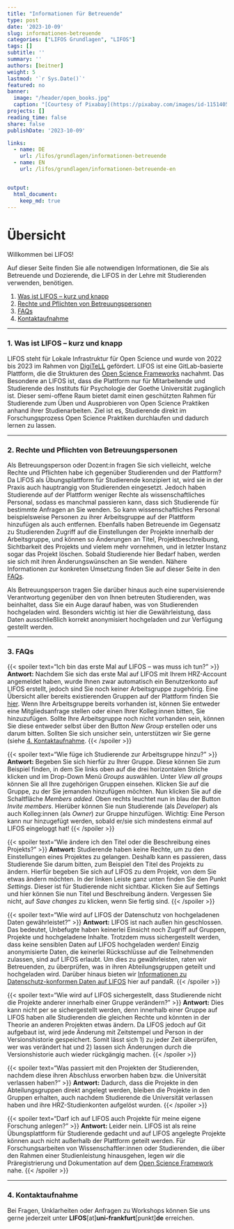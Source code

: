 ```yaml
---
title: "Informationen für Betreuende" 
type: post
date: '2023-10-09' 
slug: informationen-betreuende
categories: ["LIFOS Grundlagen", "LIFOS"] 
tags: [] 
subtitle: ''
summary: '' 
authors: [beitner] 
weight: 5
lastmod: '`r Sys.Date()`'
featured: no
banner:
  image: "/header/open_books.jpg"
  caption: "[Courtesy of Pixabay](https://pixabay.com/images/id-1151405/)"
projects: []
reading_time: false
share: false
publishDate: '2023-10-09'

links:
  - name: DE
    url: /lifos/grundlagen/informationen-betreuende
  - name: EN
    url: /lifos/grundlagen/informationen-betreuende-en


output:
  html_document:
    keep_md: true
---
```

# Übersicht

Willkommen bei LIFOS! 

Auf dieser Seite finden Sie alle notwendigen Informationen, die Sie als Betreuende und Dozierende, die LIFOS in der Lehre mit Studierenden verwenden, benötigen. 

1. [Was ist LIFOS -- kurz und knapp](#WasistLIFOS)
2. [Rechte und Pflichten von Betreuungspersonen](#Rechte)
3. [FAQs](#FAQs)
4. [Kontaktaufnahme](#Kontakt)

***

### 1. Was ist LIFOS -- kurz und knapp {#WasistLIFOS .anchorheader}

LIFOS steht für Lokale Infrastruktur für Open Science und wurde von 2022 bis 2023 im Rahmen von [DigiTeLL](https://www.uni-frankfurt.de/106206707/Projekt_DigiTeLL) gefördert. LIFOS ist eine GitLab-basierte Plattform, die die Strukturen des [Open Science Frameworks](https://osf.io/) nachahmt. Das Besondere an LIFOS ist, dass die Plattform nur für Mitarbeitende und Studierende des Instituts für Psychologie der Goethe Universität zugänglich ist. Dieser semi-offene Raum bietet damit einen geschützten Rahmen für Studierende zum Üben und Ausprobieren von Open Science Praktiken anhand ihrer Studienarbeiten.  Ziel ist es, Studierende direkt im Forschungsprozess Open Science Praktiken durchlaufen und dadurch lernen zu lassen. 

***

### 2. Rechte und Pflichten von Betreuungspersonen {#Rechte .anchorheader}

Als Betreuungsperson oder Dozent:in fragen Sie sich vielleicht, welche Rechte und Pflichten habe ich gegenüber Studierenden und der Plattform? Da LIFOS als Übungsplattform für Studierende konzipiert ist, wird sie in der Praxis auch hauptrangig von Studierenden eingesetzt. Jedoch haben Studierende auf der Plattform weniger Rechte als wissenschaftliches Personal, sodass es manchmal passieren kann, dass sich Studierende für bestimmte Anfragen an Sie wenden. So kann wissenschaftliches Personal beispielsweise Personen zu ihrer Arbeitsgruppe auf der Plattform hinzufügen als auch entfernen. Ebenfalls haben Betreuende im Gegensatz zu Studierenden Zugriff auf die Einstellungen der Projekte innerhalb der Arbeitsgruppe, und können so Änderungen an Titel, Projektbeschreibung, Sichtbarkeit des Projekts und vielem mehr vornehmen, und in letzter Instanz sogar das Projekt löschen. Sobald Studierende hier Bedarf haben, werden sie sich mit ihren Änderungswünschen an Sie wenden. Nähere Informationen zur konkreten Umsetzung finden Sie auf dieser Seite in den [FAQs](#FAQs).

Als Betreuungsperson tragen Sie darüber hinaus auch eine supervisierende Verantwortung gegenüber den von Ihnen betreuten Studierenden, was beinhaltet, dass Sie ein Auge darauf haben, was von Studierenden hochgeladen wird. Besonders wichtig ist hier die Gewährleistung, dass Daten ausschließlich korrekt anonymisiert hochgeladen und zur Verfügung gestellt werden. 


***

### 3. FAQs {#FAQs .anchorheader}


{{< spoiler text="Ich bin das erste Mal auf LIFOS -- was muss ich tun?" >}}
**Antwort:** Nachdem Sie sich das erste Mal auf LIFOS mit Ihrem HRZ-Account angemeldet haben, wurde Ihnen zwar automatisch ein Benutzerkonto auf LIFOS erstellt, jedoch sind Sie noch keiner Arbeitsgruppe zugehörig. Eine Übersicht aller bereits existierenden Gruppen auf der Plattform finden Sie [hier](https://lifos.uni-frankfurt.de/explore/groups). Wenn Ihre Arbeitsgruppe bereits vorhanden ist, können Sie entweder eine Mitgliedsanfrage stellen oder einen Ihrer Kolleg:innen bitten, Sie hinzuzufügen. Sollte Ihre Arbeitsgruppe noch nicht vorhanden sein, können Sie diese entweder selbst über den Button *New Group* erstellen oder uns darum bitten. Sollten Sie sich unsicher sein, unterstützen wir Sie gerne (siehe [4. Kontaktaufnahme](#Kontakt).
{{< /spoiler >}}

{{< spoiler text="Wie füge ich Studierende zur Arbeitsgruppe hinzu?" >}}
**Antwort:** Begeben Sie sich hierfür zu Ihrer Gruppe. Diese können Sie zum Beispiel finden, in dem Sie links oben auf die drei horizontalen Striche klicken und im Drop-Down Menü *Groups* auswählen. Unter *View all groups* können Sie all Ihre zugehörigen Gruppen einsehen. Klicken Sie auf die Gruppe, zu der Sie jemanden hinzufügen möchten. Nun klicken Sie auf die Schaltfläche *Members added*. Oben rechts leuchtet nun in blau der Button *Invite members*. Hierüber können Sie nun Studierende (als *Developer*) als auch Kolleg:innen (als *Owner*) zur Gruppe hinzufügen. Wichtig: Eine Person kann nur hinzugefügt werden, sobald er/sie sich mindestens einmal auf LIFOS eingeloggt hat!
{{< /spoiler >}}

{{< spoiler text="Wie ändere ich den Titel oder die Beschreibung eines Projekts?" >}}
**Antwort:** Studierende haben keine Rechte, um zu den Einstellungen eines Projektes zu gelangen. Deshalb kann es passieren, dass Studierende Sie darum bitten, zum Beispiel den Titel des Projekts zu ändern. Hierfür begeben Sie sich auf LIFOS zu dem Projekt, von dem Sie etwas ändern möchten. In der linken Leiste ganz unten finden Sie den Punkt *Settings*. Dieser ist für Studierende nicht sichtbar. Klicken Sie auf Settings und hier können Sie nun Titel und Beschreibung ändern. Vergessen Sie nicht, auf *Save changes* zu klicken, wenn Sie fertig sind.
{{< /spoiler >}}

{{< spoiler text="Wie wird auf LIFOS der Datenschutz von hochgeladenen Daten gewährleistet?" >}}
**Antwort:** LIFOS ist nach außen hin geschlossen. Das bedeutet, Unbefugte haben keinerlei Einsicht noch Zugriff auf Gruppen, Projekte und hochgeladene Inhalte. Trotzdem muss sichergestellt werden, dass keine sensiblen Daten auf LIFOS hochgeladen werden! Einzig anonymisierte Daten, die keinerlei Rückschlüsse auf die Teilnehmenden zulassen, sind auf LIFOS erlaubt. Um dies zu gewährleisten, raten wir Betreuenden, zu überprüfen, was in ihren Abteilungsgruppen geteilt und hochgeladen wird. Darüber hinaus bieten wir [Informationen zu Datenschutz-konformen Daten auf LIFOS](https://pandar.netlify.app/lifos/grundlagen/datenschutz/) hier auf pandaR. 
{{< /spoiler >}}

{{< spoiler text="Wie wird auf LIFOS sichergestellt, dass Studierende nicht die Projekte anderer innerhalb einer Gruppe verändern?" >}}
**Antwort:** Dies kann nicht per se sichergestellt werden, denn innerhalb einer Gruppe auf LIFOS haben alle Studierenden die gleichen Rechte und könnten in der Theorie an anderen Projekten etwas ändern. Da LIFOS jedoch auf Git aufgebaut ist, wird jede Änderung mit Zeitstempel und Person in der Versionshistorie gespeichert. Somit lässt sich 1) zu jeder Zeit überprüfen, wer was verändert hat und 2) lassen sich Änderungen durch die Versionshistorie auch wieder rückgängig machen. 
{{< /spoiler >}}

{{< spoiler text="Was passiert mit den Projekten der Studierenden, nachdem diese ihren Abschluss erworben haben bzw. die Universität verlassen haben?" >}}
**Antwort:** Dadurch, dass die Projekte in den Abteilungsgruppen direkt angelegt werden, bleiben die Projekte in den Gruppen erhalten, auch nachdem Studierende die Universität verlassen haben und ihre HRZ-Studienkonten aufgelöst wurden. 
{{< /spoiler >}}

{{< spoiler text="Darf ich auf LIFOS auch Projekte für meine eigene Forschung anlegen?" >}}
**Antwort:** Leider nein. LIFOS ist als reine Übungsplattform für Studierende gedacht und auf LIFOS angelegte Projekte können auch nicht außerhalb der Plattform geteilt werden. Für Forschungsarbeiten von Wissenschaftler:innen oder Studierenden, die über den Rahmen einer Studienleistung hinausgehen, legen wir die Präregistrierung und Dokumentation auf dem [Open Science Framework](https://osf.io/) nahe. 
{{< /spoiler >}}

***

### 4. Kontaktaufnahme {#Kontakt .anchorheader}

Bei Fragen, Unklarheiten oder Anfragen zu Workshops können Sie uns gerne jederzeit unter **LIFOS**[at]**uni-frankfurt**[punkt]**de** erreichen.